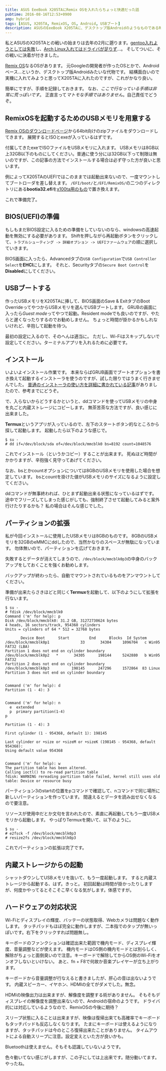 ```yaml
---
title: ASUS EeeBook X205TAにRemix OSを入れたらちょっと快適だった話
pubtime: 2016-08-16T12:53+0900
amp: hybrid
tags: [ASUS, X205TA, RemixOS, OS, Android, USBブート]
description: ASUSのEeeBook X205TAに、デスクトップ版AndroidのようなものであるRemix OSをインストールする方法です。ハードウェアの対応状況も調査しました。
---
```


私とASUSのX205TAとの戦いの始まりは去年の2月に遡ります。[gentoo入れようとしては失敗](/blog/2015/02/gentoo-into-eeebook.html)し、[Arch Linux入れてはドライバが足りず](/blog/2015/02/archlinux-into-eeebook.html)…。
そしてついに、その戦いに決着が付きました。

[Remix OS](http://www.jide.com/remixos)なるOSがあります。
元Googleの開発者が作ったOSとかで、Androidベース…というか、デスクトップ版Androidみたいな代物です。
結構面白いので実機に入れてみようと思ってX205TAに入れたのですが、これがかなり良い。

簡単にですが、手順を記録しておきます。
なお、*ここで行なっている手順は非常に荒っぽいです*。
正直言って*マトモな手順ではありません*。自己責任でどうぞ。

## RemixOSを起動するためのUSBメモリを用意する
[Remix OSのダウンロードページ](http://www.jide.com/remixos-for-pc#downloadNow)から64bit向けのzipファイルをダウンロードしてきます。
展開するとISOとexeが入っているはずです。

付属してきたexeでISOファイルをUSBメモリに入れます。
USBメモリは8GB以上32GB以下のものにしてください。普通に使う分には32GB以下って制限は無いのですが、この記事の方法でインストールする場合は必ず守った方が良いと思います。

例によってX205TAのUEFIではこのままでは起動出来ないので、一度マウントしてブートローダを差し替えます。
`/EFI/boot/`と`/EFI/RemixOS/`の二つのディレクトリにある**bootia32.efi**を[x100ta用のもの](https://github.com/jfwells/linux-asus-t100ta/blob/master/boot/bootia32.efi)で置き換えます。

これで準備完了。

## BIOS(UEFI)の準備
もしもまだBIOS設定に入るための準備をしていないのなら、windowsの高速起動を無効にする必要があります。
Shiftを押しながら再起動ボタンをクリックして、`トラブルシューティング -> 詳細オプション -> UEFIファームウェア`の順に選択していきます。

BIOS画面に入ったら、Advancedタブの`USB Configuration`で`USB Controller Select`を**EHCI**にします。
それと、Securityタブの`Secure Boot Control`を**Disabled**にしてください。

## USBブートする
作ったUSBメモリをX205TAに挿して、BIOS画面のSave & ExitタブのBoot OverrideってやつからUSBメモリを選んでUSBブートします。
GRUBの画面に入ったら*Guest mode*ってやつで起動。Resident modeでも良いのですが、やたらと遅くなったりするのでお勧めしません。
ちょっと時間が掛かるかもしれないけれど、辛抱して起動を待つ。

最初の設定に入るので、そのへんは適当に。
ただし、Wi-Fiはスキップしないで設定してください。ターミナルアプリを入れるために必要です。

## インストール
いよいよインストール作業です。
本来ならばGRUB画面でブートオプションを書き換えて起動するインストーラを使うのですが、試した限りではうまく行きませんでした。
[普通のインストーラの使い方を詳細に書かれている記事](http://blog.goo.ne.jp/psyna_hone/e/84f8ab6e5808153f3a156d5b2e9f0143)がありましたので、参考までにどうぞ。

で、入らないからどうするかというと、ddコマンドを使ってUSBメモリの中身を丸ごと内蔵ストレージにコピーします。
無茶苦茶な方法ですが、良い感じに出来ました。

**Termux**というアプリが入っているので、左下のスタートボタン的なところから探して起動します。
起動したら以下のような感じで。
```
$ su -
# dd if=/dev/block/sda of=/dev/block/mmcblk0 bs=8192 count=1048576
```

これでインストール（というかコピー）することが出来ます。
死ぬほど時間がかかりますが、辛抱強く見守ってあげてください。

なお、bsとかcountオプションについては8GBのUSBメモリを使用した場合を想定しています。
bsとcountを掛けた値がUSBメモリのサイズになるように設定してください。

ddコマンドが無事終われば、ひとまず起動出来る状態になっているはずです。
途中でフリーズしてしまった感じがしても、強制終了させて起動してみると案外行けたりするかも？ 私の場合はそんな感じでした。

## パーティションの拡張
私が今回インストールに使用したUSBメモリは8GBのものです。
8GBのUSBメモリを32GBのeMMCにddしたので、当然かなりのスペースが無駄になっています。
勿体無いので、パーティションを広げておきます。

失敗するとデータが消えてしまうので、`/dev/block/mmcblk0p3`の中身のバックアップをしておくことを強くお勧めします。

バックアップが終わったら、自動でマウントされているものをアンマウントしてください。

準備が出来たらさきほどと同じく**Termux**を起動して、以下のようにして拡張を行ないます。
```
$ su -
# fdisk /dev/block/mmcblk0
Command ('m' for help): p
Disk /dev/block/mmcblk0: 31.2 GB, 31272730624 bytes
4 heads, 16 sectors/track, 954368 cylinders
Units = cylinders of 64 * 512 = 32768 bytes

       Device Boot      Start         End      Blocks  Id System
/dev/block/mmcblk0p1              33       34304     1096704   c Win95 FAT32 (LBA)
Partition 1 does not end on cylinder boundary
/dev/block/mmcblk0p2   *       34305      198144     5242880   b Win95 FAT32
Partition 2 does not end on cylinder boundary
/dev/block/mmcblk0p3          198145      247296     1572864  83 Linux
Partition 3 does not end on cylinder boundary


Command ('m' for help): d
Partition (1 - 4): 3


Command ('m' for help): n
  e  extended
  p  primary partition(1-4)
p

Partition (1 - 4): 3

First cylinder (1 - 954368, default 1): 198145

Last cylinder or +size or +sizeM or +sizeK (198145 - 954368, default 954368):
Using default value 954368


Command ('m' for help): w
The partition table has been altered.
Calling ioctl() to re-read partition table
fdisk: WARNING rereading partition table failed, kernel still uses old table: Device or resource busy
```
パーティション3のstartの位置をpコマンドで確認して、nコマンドで同じ場所に新しいパーティションを作っています。
間違えるとデータを読み出せなくなるので要注意。

リソースが使用中だとか文句を言われたので、素直に再起動してもう一度USBメモリから起動します。
やっぱりTermuxを開いて、以下のように。
```
$ su -
# e2fsck -f /dev/block/mmcblk0p3
# resize2fs /dev/block/mmcblk0p3
```

これでパーティションの拡張は完了です。

## 内蔵ストレージからの起動
シャットダウンしてUSBメモリを抜いて、もう一度起動します。
すると内蔵ストレージから起動する、はず。きっと。
初回起動は時間が掛かったりしますが、何度かやってるとそこそこ早くなる気がします。体感ですが。

## ハードウェアの対応状況
Wi-Fiとディスプレイの輝度、バッテーの状態取得、Webカメラは問題なく動作します。
タッチパッドもほぼ完全に動作しますが、二本指でのタップが無いっぽいです。右下をクリックすれば問題無し。

キーボードのファンクションは確認出来た範囲で機内モード、ディスプレイ輝度、音量調整などが使えます。
機内モードはOS側の機内モードとは別らしく、解除がちょっと面倒臭いので注意。キーボードで解除してからOS側のWi-Fiをオンオフしないといけない。
あと、fn + F8で何故か音楽プレイヤーが立ち上がります。

キーボードから音量調整が行なえると書きましたが、肝心の音は出ないようです。
内蔵スピーカー、イヤホン、HDMIの全てがダメでした。無念。

HDMIの映像出力は出来ますが、解像度を調整する術がありません。
そもそもディスプレイの解像度を調整出来ないので、Androidの宿命のようです。
ドライバ的には対応しているようなので、RemixOSの今後に期待？

スリープ状態に入ることは出来ますが、映像は復帰出来ても高確率でキーボードもタッチパッドも反応しなくなります。
たまにキーボードは使えるようになりますが、タッチパッドは今のところ復帰出来たことがありません。
タイムアウトによる自動スリープに注意。設定変えといた方が良いかも。

Bluetoothは使えません。そもそも認識していないようです。

色々動いてない感じがしますが、この子にしては上出来です。随分動いてます。やったね。
